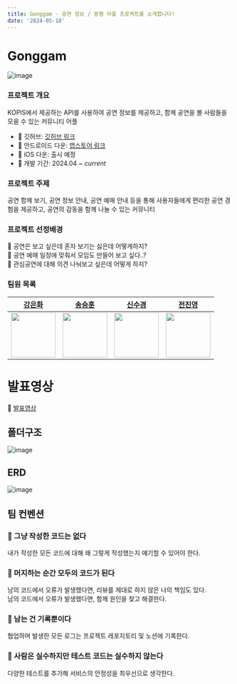 ```yaml
---
title: Gonggam - 공연 정보 / 동행 어플 프로젝트를 소개합니다!
date: '2024-05-18'
---
```


# Gonggam

![image](https://github.com/murramge/portfolio_blog/assets/60298173/0bf98b5d-37fe-4ad2-a0e2-e2f04afda56e)

### 프로젝트 개요

KOPIS에서 제공하는 API를 사용하여 공연 정보를 제공하고, 함께 공연을 볼 사람들을 모을 수 있는 커뮤니티 어플

- 🔗 깃허브: [깃허브 링크](https://github.com/murramge/GongGam_APP_Project)
- 🔗 안드로이드 다운: [앱스토어 링크]()
- 🔗 iOS 다운: 출시 예정
- 📅 개발 기간: 2024.04 ~ _current_

### 프로젝트 주제

공연 함께 보기, 공연 정보 안내, 공연 예매 안내 등을 통해 사용자들에게
편리한 공연 경험을 제공하고, 공연의 감동을 함께 나눌 수 있는 커뮤니티

### 프로젝트 선정배경

🤔 공연은 보고 싶은데 혼자 보기는 싫은데 어떻게하지? <br/>
🤔 공연 예매 일정에 맞춰서 모임도 만들어 보고 싶다..?<br/>
🤔 관심공연에 대해 의견 나눠보고 싶은데 어떻게 하지?<br/>

### 팀원 목록

<table>
  <thead>
    <tr>
      <th align="center">
        <b>
          <a href="https://github.com/murramge">강은화</a>
        </b>
      </th>
      <th align="center">
        <b>
          <a href="https://github.com/SSH8560">송승훈</a>
        </b>
      </th>
      <th align="center">
        <b>
          <a href="https://github.com/newsks">신수경</a>
        </b>
      </th>
      <th align="center">
        <b>
          <a href="https://github.com/espoiryoung">전진영</a>
        </b>
      </th>
    </tr>
  </thead>
  <tbody>
    <tr>
      <td align="center">
        <a href="https://github.com/murramge">
          <img src="https://avatars.githubusercontent.com/u/60298173?v=4" width="100px" />
        </a>
      </td>
      <td align="center">
        <a href="https://github.com/SSH8560">
          <img src="https://avatars.githubusercontent.com/u/74501208?v=4" width="100px" />
        </a>
      </td>
      <td align="center">
        <a href="https://github.com/newsks">
          <img src="https://avatars.githubusercontent.com/u/129296269?v=4" width="100px" />
        </a>
      </td>
      <td align="center">
        <a href="https://github.com/espoiryoung">
          <img src="https://avatars.githubusercontent.com/u/80727081?v=4" width="100px" />
        </a>
      </td>
    </tr>
  </tbody>
</table>

# 발표영상

🔗 [발표영상](https://youtu.be/mPHMrzmip1Q)

## 폴더구조

![image](https://github.com/murramge/portfolio_blog/assets/60298173/4e02fa8b-3768-46a6-bd4f-0ed3a77ffcb1)

## ERD

![image](https://github.com/murramge/portfolio_blog/assets/60298173/fcc1acac-74e8-4de7-8a30-242a0a9f224b)

## 팀 컨벤션

### 💫 그냥 작성한 코드는 없다

내가 작성한 모든 코드에 대해 왜 그렇게 작성했는지 얘기할 수 있어야 한다.

### 💫 머지하는 순간 모두의 코드가 된다

남의 코드에서 오류가 발생했다면, 리뷰를 제대로 하지 않은 나의 책임도 있다. <br />
남의 코드에서 오류가 발생했다면, 함께 원인을 찾고 해결한다.

### 💫 남는 건 기록뿐이다

협업하며 발생한 모든 로그는 프로젝트 레포지토리 및 노션에 기록한다.

### 💫 사람은 실수하지만 테스트 코드는 실수하지 않는다

다양한 테스트를 추가해 서비스의 안정성을 최우선으로 생각한다.
